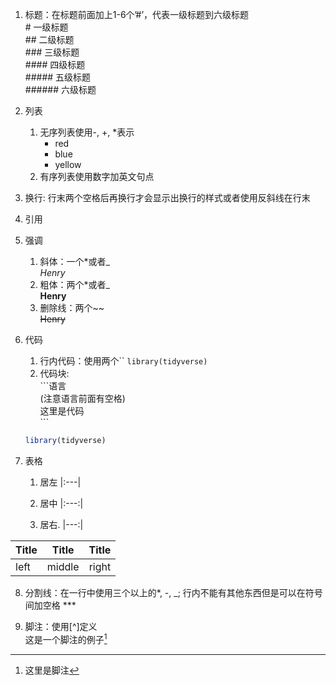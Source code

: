 1.  标题：在标题前面加上1-6个'\#'，代表一级标题到六级标题\
    \# 一级标题\
    \## 二级标题\
    \### 三级标题\
    \#### 四级标题\
    \##### 五级标题\
    \###### 六级标题

2.  列表

    1.  无序列表使用-, +, \*表示
        -   red\
        -   blue\
        -   yellow
    2.  有序列表使用数字加英文句点

3.  换行: 行末两个空格后再换行才会显示出换行的样式或者使用反斜线在行末

4.  引用

5.  强调

    1.  斜体：一个\*或者\_\
        *Henry*
    2.  粗体：两个\*或者\_\
        **Henry**
    3.  删除线：两个\~\~\
        ~~Henry~~

6.  代码

    1.  行内代码：使用两个\`\` `library(tidyverse)`
    2.  代码块:\
        \`\`\`语言\
        (注意语言前面有空格)\
        这里是代码\
        \`\`\`

    ```r
    library(tidyverse)
    ```

7.  表格

    1.  居左 \|:\-\--\|

    2.  居中 \|:\-\--:\|

    3.  居右. \|\-\--:\|

| Title | Title  | Title |
|:------|:------:|------:|
| left  | middle | right |

8.  分割线：在一行中使用三个以上的\*, -, \_; 行内不能有其他东西但是可以在符号间加空格 \*\*\*

9.  脚注：使用[\^]定义\
    这是一个脚注的例子[^0_2_markdown-1]

[^0_2_markdown-1]: 这里是脚注
